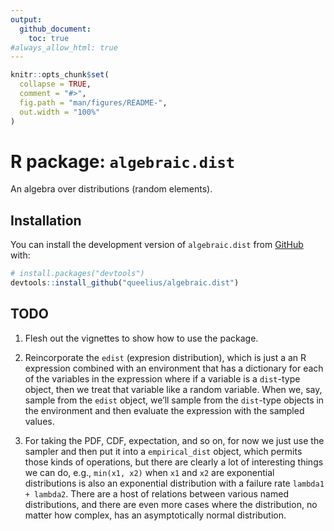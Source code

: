 ```yaml
---
output:
  github_document:
    toc: true
#always_allow_html: true
---
```


<!-- README.md is generated from README.Rmd. Please edit that file -->

```r
knitr::opts_chunk$set(
  collapse = TRUE,
  comment = "#>",
  fig.path = "man/figures/README-",
  out.width = "100%"
)
```

# R package: `algebraic.dist`

<!-- badges: start -->
<!-- badges: end -->

An algebra over distributions (random elements).

## Installation

You can install the development version of `algebraic.dist` from [GitHub](https://github.com/) with:

```r
# install.packages("devtools")
devtools::install_github("queelius/algebraic.dist")
```
   
## TODO

1. Flesh out the vignettes to show how to use the package.

2. Reincorporate the `edist` (expresion distribution), which is just a
an R expression combined with an environment that has a dictionary for
each of the variables in the expression where if a variable is a `dist`-type
object, then we treat that variable like a random variable. When we, say,
sample from the `edist` object, we'll sample from the `dist`-type objects
in the environment and then evaluate the expression with the sampled values.

3. For taking the PDF, CDF, expectation, and so on, for now we just use the
sampler and then put it into a `empirical_dist` object, which permits those
kinds of operations, but there are clearly a lot of interesting things we can
do, e.g., `min(x1, x2)` when `x1` and `x2` are exponential distributions
is also an exponential distribution with a failure rate `lambda1 + lambda2`.
There are a host of relations between various named distributions, and there
are even more cases where the distribution, no matter how complex, has an
asymptotically normal distribution.